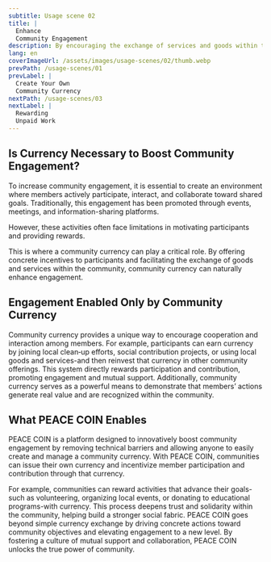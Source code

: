 ```yaml
---
subtitle: Usage scene 02
title: |
  Enhance
  Community Engagement
description: By encouraging the exchange of services and goods within the community, engagement naturally grows over time.
lang: en
coverImageUrl: /assets/images/usage-scenes/02/thumb.webp
prevPath: /usage-scenes/01
prevLabel: |
  Create Your Own 
  Community Currency
nextPath: /usage-scenes/03
nextLabel: |
  Rewarding
  Unpaid Work
---
```


## Is Currency Necessary to Boost Community Engagement?

To increase community engagement, it is essential to create an environment where members actively participate, interact, and collaborate toward shared goals.
Traditionally, this engagement has been promoted through events, meetings, and information-sharing platforms.

However, these activities often face limitations in motivating participants and providing rewards.

This is where a community currency can play a critical role.
By offering concrete incentives to participants and facilitating the exchange of goods and services within the community, community currency can naturally enhance engagement.

## Engagement Enabled Only by Community Currency

Community currency provides a unique way to encourage cooperation and interaction among members.
For example, participants can earn currency by joining local clean‑up efforts, social contribution projects, or using local goods and services-and then reinvest that currency in other community offerings.
This system directly rewards participation and contribution, promoting engagement and mutual support.
Additionally, community currency serves as a powerful means to demonstrate that members’ actions generate real value and are recognized within the community.

## What PEACE COIN Enables

PEACE COIN is a platform designed to innovatively boost community engagement by removing technical barriers and allowing anyone to easily create and manage a community currency.
With PEACE COIN, communities can issue their own currency and incentivize member participation and contribution through that currency.

For example, communities can reward activities that advance their goals-such as volunteering, organizing local events, or donating to educational programs-with currency.
This process deepens trust and solidarity within the community, helping build a stronger social fabric.
PEACE COIN goes beyond simple currency exchange by driving concrete actions toward community objectives and elevating engagement to a new level.
By fostering a culture of mutual support and collaboration, PEACE COIN unlocks the true power of community.
